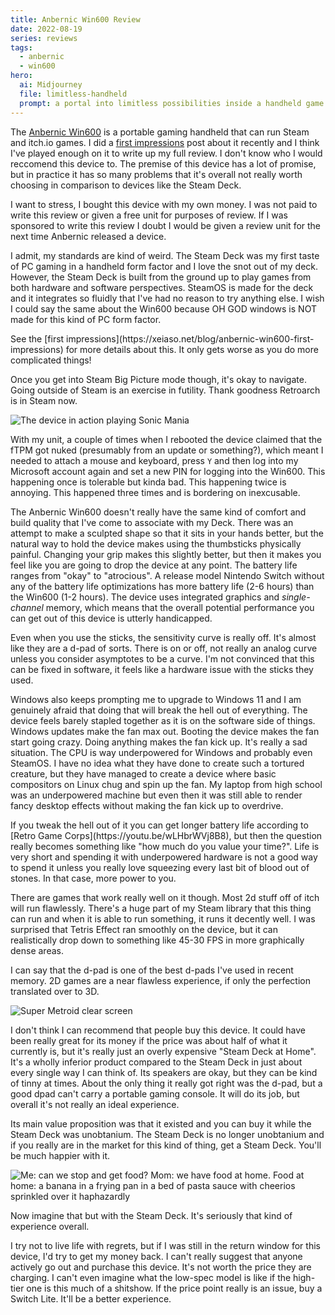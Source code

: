 ```yaml
---
title: Anbernic Win600 Review
date: 2022-08-19
series: reviews
tags:
  - anbernic
  - win600
hero:
  ai: Midjourney
  file: limitless-handheld
  prompt: a portal into limitless possibilities inside a handheld game console, digital art, anime style
---
```


The [Anbernic Win600](https://anbernic.com/products/new-anbernic-win600) is a
portable gaming handheld that can run Steam and itch.io games. I did a [first
impressions](https://xeiaso.net/blog/anbernic-win600-first-impressions) post
about it recently and I think I've played enough on it to write up my full
review. I don't know who I would reccomend this device to. The premise of this
device has a lot of promise, but in practice it has so many problems that it's
overall not really worth choosing in comparison to devices like the Steam Deck.

<XeblogConv name="Cadey" mood="coffee">
  I want to stress, I bought this device with my own money. I was not paid to
  write this review or given a free unit for purposes of review. If I was
  sponsored to write this review I doubt I would be given a review unit for the
  next time Anbernic released a device.
</XeblogConv>

I admit, my standards are kind of weird. The Steam Deck was my first taste of PC
gaming in a handheld form factor and I love the snot out of my deck. However,
the Steam Deck is built from the ground up to play games from both hardware and
software perspectives. SteamOS is made for the deck and it integrates so fluidly
that I've had no reason to try anything else. I wish I could say the same about
the Win600 because OH GOD windows is NOT made for this kind of PC form factor.

<XeblogConv name="Mara" mood="happy">
  See the [first
  impressions](https://xeiaso.net/blog/anbernic-win600-first-impressions) for
  more details about this. It only gets worse as you do more complicated things!
</XeblogConv>

Once you get into Steam Big Picture mode though, it's okay to navigate. Going
outside of Steam is an exercise in futility. Thank goodness Retroarch is in
Steam now.

![The device in action playing Sonic Mania](https://cdn.xeiaso.net/file/christine-static/blog/FZ6UQnlWIAIt7G6.jpg)

With my unit, a couple of times when I rebooted the device claimed that the fTPM
got nuked (presumably from an update or something?), which meant I needed to
attach a mouse and keyboard, press `Y` and then log into my Microsoft account
again and set a new PIN for logging into the Win600. This happening once is
tolerable but kinda bad. This happening twice is annoying. This happened three
times and is bordering on inexcusable.

The Anbernic Win600 doesn't really have the same kind of comfort and build
quality that I've come to associate with my Deck. There was an attempt to make a
sculpted shape so that it sits in your hands better, but the natural way to hold
the device makes using the thumbsticks physically painful. Changing your grip
makes this slightly better, but then it makes you feel like you are going to
drop the device at any point. The battery life ranges from "okay" to
"atrocious". A release model Nintendo Switch without any of the battery life
optimizations has more battery life (2-6 hours) than the Win600 (1-2 hours). The
device uses integrated graphics and _single-channel_ memory, which means that
the overall potential performance you can get out of this device is utterly
handicapped.

<XeblogConv name="Cadey" mood="coffee">
  Even when you use the sticks, the sensitivity curve is really off. It's almost
  like they are a d-pad of sorts. There is on or off, not really an analog curve
  unless you consider asymptotes to be a curve. I'm not convinced that this can
  be fixed in software, it feels like a hardware issue with the sticks they
  used.
</XeblogConv>

Windows also keeps prompting me to upgrade to Windows 11 and I am genuinely
afraid that doing that will break the hell out of everything. The device feels
barely stapled together as it is on the software side of things. Windows updates
make the fan max out. Booting the device makes the fan start going crazy. Doing
anything makes the fan kick up. It's really a sad situation. The CPU is way
underpowered for Windows and probably even SteamOS. I have no idea what they
have done to create such a tortured creature, but they have managed to create a
device where basic compositors on Linux chug and spin up the fan. My laptop from
high school was an underpowered machine but even then it was still able to
render fancy desktop effects without making the fan kick up to overdrive.

<XeblogConv name="Numa" mood="delet">
  If you tweak the hell out of it you can get longer battery life according to
  [Retro Game Corps](https://youtu.be/wLHbrWVj8B8), but then the question really
  becomes something like "how much do you value your time?". Life is very short
  and spending it with underpowered hardware is not a good way to spend it
  unless you really love squeezing every last bit of blood out of stones. In
  that case, more power to you.
</XeblogConv>

There are games that work really well on it though. Most 2d stuff off of itch
will run flawlessly. There's a huge part of my Steam library that this thing can
run and when it is able to run something, it runs it decently well. I was
surprised that Tetris Effect ran smoothly on the device, but it can
realistically drop down to something like 45-30 FPS in more graphically dense
areas.

I can say that the d-pad is one of the best d-pads I've used in recent memory. 2D games are a near flawless experience, if only the perfection translated over to 3D.

![Super Metroid clear screen](https://cdn.xeiaso.net/file/christine-static/blog/Super_Metroid_Redux-220721-175515.png)

I don't think I can recommend that people buy this device. It could have been
really great for its money if the price was about half of what it currently is,
but it's really just an overly expensive "Steam Deck at Home". It's a wholly
inferior product compared to the Steam Deck in just about every single way I can
think of. Its speakers are okay, but they can be kind of tinny at times. About
the only thing it really got right was the d-pad, but a good dpad can't carry a
portable gaming console. It will do its job, but overall it's not really an
ideal experience.

Its main value proposition was that it existed and you can buy it while the
Steam Deck was unobtanium. The Steam Deck is no longer unobtanium and if you
really are in the market for this kind of thing, get a Steam Deck. You'll be
much happier with it.

![Me: can we stop and get food? Mom: we have food at home. Food at home: a
banana in a frying pan in a bed of pasta sauce with cheerios sprinkled over it
haphazardly](https://cdn.xeiaso.net/file/christine-static/blog/ca3.png)

<XeblogConv name="Cadey" mood="coffee">
  Now imagine that but with the Steam Deck. It's seriously that kind of
  experience overall.
</XeblogConv>

I try not to live life with regrets, but if I was still in the return window
for this device, I'd try to get my money back. I can't really suggest that
anyone actively go out and purchase this device. It's not worth the price they
are charging. I can't even imagine what the low-spec model is like if the
high-tier one is this much of a shitshow. If the price point really is an issue,
buy a Switch Lite. It'll be a better experience.

